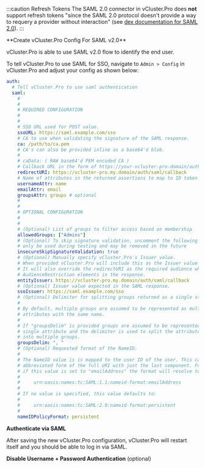 
:::caution Refresh Tokens
The SAML 2.0 connector in vCluster.Pro does **not** support refresh tokens "since the SAML 2.0 protocol doesn't provide a way to requery a provider without interaction" (see [dex documentation for SAML 2.0](https://dexidp.io/docs/connectors/saml/)).
:::

<Flow id="sso-saml">
<Step>
**Create vCluster.Pro Config For SAML v2.0**

vCluster.Pro is able to use SAML v2.0 flow to identify the end user.

To tell vCluster.Pro to use SAML for SSO, navigate to `Admin > Config` in vCluster.Pro and adjust your config as shown below:

```yaml
auth:
  # Tell vCluster.Pro to use saml authentication
  saml:
    #
    #
    # REQUIRED CONFIGURATION
    #
    #
    # SSO URL used for POST value.
    ssoURL: https://saml.example.com/sso
    # CA to use when validating the signature of the SAML response.
    ca: /path/to/ca.pem
    # CA's can also be provided inline as a base64'd blob.
    #
    # caData: ( RAW base64'd PEM encoded CA )
    # Callback URL in the form of https://your-vcluster-pro-domain/auth/saml/callback
    redirectURI: https://vcluster-pro.my.domain/auth/saml/callback
    # Name of attributes in the returned assertions to map to ID token claims.
    usernameAttr: name
    emailAttr: email
    groupsAttr: groups # optional
    #
    #
    # OPTIONAL CONFIGURATION
    #
    #
    # (Optional) List of groups to filter access based on membership
    allowedGroups: ["Admins"]
    # (Optional) To skip signature validation, uncomment the following field. This should
    # only be used during testing and may be removed in the future
    insecureSkipSignatureValidation: true
    # (Optional) Manually specify vCluster.Pro's Issuer value.
    # When provided vCluster.Pro will include this as the Issuer value during AuthnRequest.
    # It will also override the redirectURI as the required audience when evaluating
    # AudienceRestriction elements in the response.
    entityIssuer: https://vcluster-pro.my.domain/auth/saml/callback
    # (Optional) Issuer value expected in the SAML response.
    ssoIssuer: https://saml.example.com/sso
    # (Optional) Delimiter for splitting groups returned as a single string.
    #
    # By default, multiple groups are assumed to be represented as multiple
    # attributes with the same name.
    #
    # If "groupsDelim" is provided groups are assumed to be represented as a
    # single attribute and the delimiter is used to split the attribute's value
    # into multiple groups.
    groupsDelim: ", "
    # (Optional) Requested format of the NameID.
    #
    # The NameID value is is mapped to the user ID of the user. This can be an
    # abbreviated form of the full URI with just the last component. For example,
    # if this value is set to "emailAddress" the format will resolve to:
    #
    #     urn:oasis:names:tc:SAML:1.1:nameid-format:emailAddress
    #
    # If no value is specified, this value defaults to:
    #
    #     urn:oasis:names:tc:SAML:2.0:nameid-format:persistent
    #
    nameIDPolicyFormat: persistent
```

</Step>

<Step>

**Authenticate via SAML**

After saving the new vCluster.Pro configuration, vCluster.Pro will restart itself and you should be able to log in via SAML.

</Step>
<Step>

**Disable Username + Password Authentication** (optional)

<DisablePasswordAuthPartial/>
</Step>
</Flow>
